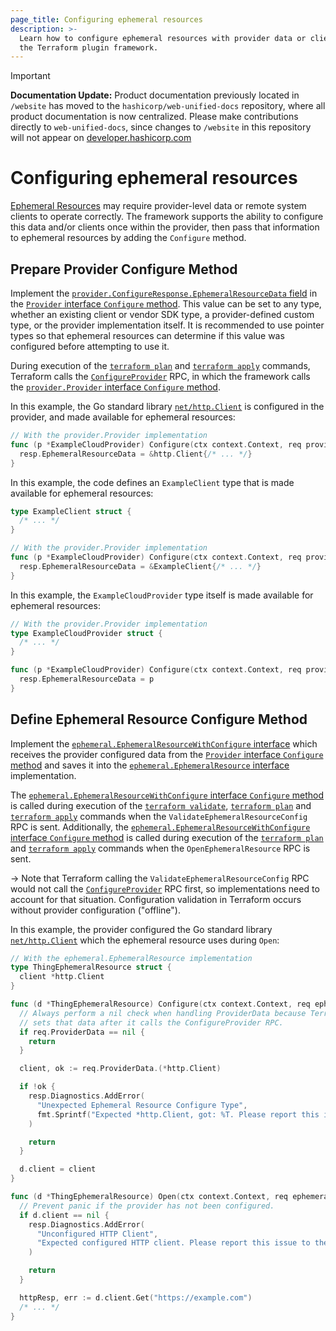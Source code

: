 ```yaml
---
page_title: Configuring ephemeral resources
description: >-
  Learn how to configure ephemeral resources with provider data or clients in
  the Terraform plugin framework.
---
```


> [!IMPORTANT]  
> **Documentation Update:** Product documentation previously located in `/website` has moved to the `hashicorp/web-unified-docs` repository, where all product documentation is now centralized. Please make contributions directly to `web-unified-docs`, since changes to `/website` in this repository will not appear on [developer.hashicorp.com](https://developer.hashicorp.com)

# Configuring ephemeral resources

[Ephemeral Resources](/terraform/plugin/framework/ephemeral-resources) may require provider-level data or remote system clients to operate correctly. The framework supports the ability to configure this data and/or clients once within the provider, then pass that information to ephemeral resources by adding the `Configure` method.

## Prepare Provider Configure Method

Implement the [`provider.ConfigureResponse.EphemeralResourceData` field](https://pkg.go.dev/github.com/hashicorp/terraform-plugin-framework/provider#ConfigureResponse.EphemeralResourceData) in the [`Provider` interface `Configure` method](https://pkg.go.dev/github.com/hashicorp/terraform-plugin-framework/provider#Provider.Configure). This value can be set to any type, whether an existing client or vendor SDK type, a provider-defined custom type, or the provider implementation itself. It is recommended to use pointer types so that ephemeral resources can determine if this value was configured before attempting to use it.

During execution of the [`terraform plan`](/terraform/cli/commands/plan) and [`terraform apply`](/terraform/cli/commands/apply) commands, Terraform calls the [`ConfigureProvider`](/terraform/plugin/framework/internals/rpcs#configureprovider-rpc) RPC, in which the framework calls the [`provider.Provider` interface `Configure` method](https://pkg.go.dev/github.com/hashicorp/terraform-plugin-framework/provider#Provider.Configure).

In this example, the Go standard library [`net/http.Client`](https://pkg.go.dev/net/http#Client) is configured in the provider, and made available for ephemeral resources:

```go
// With the provider.Provider implementation
func (p *ExampleCloudProvider) Configure(ctx context.Context, req provider.ConfigureRequest, resp *provider.ConfigureResponse) {
  resp.EphemeralResourceData = &http.Client{/* ... */}
}
```

In this example, the code defines an `ExampleClient` type that is made available for ephemeral resources:

```go
type ExampleClient struct {
  /* ... */
}

// With the provider.Provider implementation
func (p *ExampleCloudProvider) Configure(ctx context.Context, req provider.ConfigureRequest, resp *provider.ConfigureResponse) {
  resp.EphemeralResourceData = &ExampleClient{/* ... */}
}
```

In this example, the `ExampleCloudProvider` type itself is made available for ephemeral resources:

```go
// With the provider.Provider implementation
type ExampleCloudProvider struct {
  /* ... */
}

func (p *ExampleCloudProvider) Configure(ctx context.Context, req provider.ConfigureRequest, resp *provider.ConfigureResponse) {
  resp.EphemeralResourceData = p
}
```

## Define Ephemeral Resource Configure Method

Implement the [`ephemeral.EphemeralResourceWithConfigure` interface](https://pkg.go.dev/github.com/hashicorp/terraform-plugin-framework/ephemeral#EphemeralResourceWithConfigure) which receives the provider configured data from the [`Provider` interface `Configure` method](https://pkg.go.dev/github.com/hashicorp/terraform-plugin-framework/provider#Provider.Configure) and saves it into the [`ephemeral.EphemeralResource` interface](https://pkg.go.dev/github.com/hashicorp/terraform-plugin-framework/ephemeral#EphemeralResource) implementation.

The [`ephemeral.EphemeralResourceWithConfigure` interface `Configure` method](https://pkg.go.dev/github.com/hashicorp/terraform-plugin-framework/ephemeral#EphemeralResourceWithConfigure.Configure) is called during execution of the [`terraform validate`](/terraform/cli/commands/validate), [`terraform plan`](/terraform/cli/commands/plan) and [`terraform apply`](/terraform/cli/commands/apply) commands when the `ValidateEphemeralResourceConfig` RPC is sent. Additionally, the [`ephemeral.EphemeralResourceWithConfigure` interface `Configure` method](https://pkg.go.dev/github.com/hashicorp/terraform-plugin-framework/ephemeral#EphemeralResourceWithConfigure.Configure) is called during execution of the [`terraform plan`](/terraform/cli/commands/plan) and [`terraform apply`](/terraform/cli/commands/apply) commands when the `OpenEphemeralResource` RPC is sent.

-> Note that Terraform calling the `ValidateEphemeralResourceConfig` RPC would not call the [`ConfigureProvider`](/terraform/plugin/framework/internals/rpcs#configureprovider-rpc) RPC first, so implementations need to account for that situation.  Configuration validation in Terraform occurs without provider configuration ("offline").

In this example, the provider configured the Go standard library [`net/http.Client`](https://pkg.go.dev/net/http#Client) which the ephemeral resource uses during `Open`:

```go
// With the ephemeral.EphemeralResource implementation
type ThingEphemeralResource struct {
  client *http.Client
}

func (d *ThingEphemeralResource) Configure(ctx context.Context, req ephemeral.ConfigureRequest, resp *ephemeral.ConfigureResponse) {
  // Always perform a nil check when handling ProviderData because Terraform
  // sets that data after it calls the ConfigureProvider RPC.
  if req.ProviderData == nil {
    return
  }

  client, ok := req.ProviderData.(*http.Client)

  if !ok {
    resp.Diagnostics.AddError(
      "Unexpected Ephemeral Resource Configure Type",
      fmt.Sprintf("Expected *http.Client, got: %T. Please report this issue to the provider developers.", req.ProviderData),
    )

    return
  }

  d.client = client
}

func (d *ThingEphemeralResource) Open(ctx context.Context, req ephemeral.OpenRequest, resp *ephemeral.OpenResponse) {
  // Prevent panic if the provider has not been configured.
  if d.client == nil {
    resp.Diagnostics.AddError(
      "Unconfigured HTTP Client",
      "Expected configured HTTP client. Please report this issue to the provider developers.",
    )

    return
  }

  httpResp, err := d.client.Get("https://example.com")
  /* ... */
}
```
